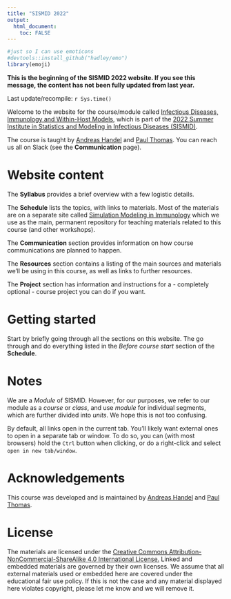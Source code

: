```yaml
---
title: "SISMID 2022"
output: 
  html_document:
    toc: FALSE
---
```


```r
#just so I can use emoticons
#devtools::install_github("hadley/emo")
library(emoji)
```



<!-- Some trickery to get the logo to show -->
<script>
   $(document).ready(function() {
     $head = $('#header');
     $head.prepend('<img src=\"media/logo.png\" style=\"float: right; border: none; width: 150px;\"/>')
   });
</script>

**This is the beginning of the SISMID 2022 website. If you see this message, the content has not been fully updated from last year.**


Last update/recompile: `r Sys.time()`

Welcome to the website for the course/module called [Infectious Diseases, Immunology and Within-Host Models](https://si.biostat.washington.edu/suminst/sismid2021/modules/MD2110), which is part of the [2022 Summer Institute in Statistics and Modeling in Infectious Diseases (SISMID)](https://si.biostat.washington.edu/suminst/sismid). 

The course is taught by [Andreas Handel](https://www.andreashandel.com/) and [Paul Thomas](https://www.stjude.org/directory/t/paul-thomas.html). You can reach us all on Slack (see the **Communication** page). 


<!-- # Important! -->

<!-- **We are making some last-minute updates to the DSAIRM package. To make sure you have the latest, install it from GitHub the day before the workshop starts.** -->
<!-- (You can install it any time prior, or install from CRAN, just make sure if you do that to re-install the day before the workshop by typing these commands into the `R` console): -->

<!-- ``` -->
<!-- install.packages('remotes') #if you don't have the remotes package installed yet -->
<!-- library('remotes') -->
<!-- install_github('ahgroup/DSAIRM') -->
<!-- ``` -->

<!-- Then load the package and open the menu with these commands: -->
<!-- ``` -->
<!-- library('DSAIRM') -->
<!-- dsairmmenu() -->
<!-- ``` -->
<!-- For more details, see [the _Software Setup_ module of the SMI site](https://andreashandel.github.io/SMIcourse). -->

# Website content

The __Syllabus__ provides a brief overview with a few logistic details.

The __Schedule__ lists the topics, with links to materials. Most of the materials are on a separate site called [Simulation Modeling in Immunology](https://andreashandel.github.io/SMIcourse/) which we use as the main, permanent repository for teaching materials related to this course (and other workshops). 

The __Communication__ section provides information on how course communications are planned to happen.

The __Resources__ section contains a listing of the main sources and materials we'll be using in this course, as well as links to further resources.

The __Project__ section has information and instructions for a - completely optional - course project you can do if you want. 


# Getting started

Start by briefly going through all the sections on this website. The go through and do everything listed in the _Before course start_ section of the __Schedule__. 

# Notes

We are a _Module_ of SISMID. However, for our purposes, we refer to our module as a _course_ or _class_, and use _module_ for individual segments, which are further divided into _units_. We hope this is not too confusing. 

By default, all links open in the current tab. You'll likely want external ones to open in a separate tab or window. To do so, you can (with most browsers) hold the `Ctrl` button when clicking, or do a right-click and select `open in new tab/window`.


# Acknowledgements

This course was developed and is maintained by [Andreas Handel](https://www.andreashandel.com/) and [Paul Thomas](https://www.stjude.org/directory/t/paul-thomas.html).

# License

The materials are licensed under the [Creative Commons Attribution-NonCommercial-ShareAlike 4.0 International License.](https://creativecommons.org/licenses/by-nc-sa/4.0/) Linked and embedded materials are governed by their own licenses. We assume that all external materials used or embedded here are covered under the educational fair use policy. If this is not the case and any material displayed here violates copyright, please let me know and we will remove it. 


  
